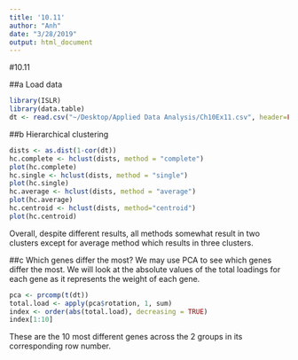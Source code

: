 ```yaml
---
title: '10.11'
author: "Anh"
date: "3/28/2019"
output: html_document
---
```

#10.11

##a Load data
```r
library(ISLR)
library(data.table)
dt <- read.csv("~/Desktop/Applied Data Analysis/Ch10Ex11.csv", header=FALSE)
```

##b Hierarchical clustering
```r
dists <- as.dist(1-cor(dt))
hc.complete <- hclust(dists, method = "complete")
plot(hc.complete)
hc.single <- hclust(dists, method = "single")
plot(hc.single)
hc.average <- hclust(dists, method = "average")
plot(hc.average)
hc.centroid <- hclust(dists, method="centroid")
plot(hc.centroid)
```
Overall, despite different results, all methods somewhat result in two clusters except for average method which results in three clusters.

##c Which genes differ the most?
We may use PCA to see which genes differ the most. We will look at the absolute values of the total loadings for each gene as it represents the weight of each gene.

```r
pca <- prcomp(t(dt))
total.load <- apply(pca$rotation, 1, sum)
index <- order(abs(total.load), decreasing = TRUE)
index[1:10]
```

These are the 10 most different genes across the 2 groups in its corresponding row number.

